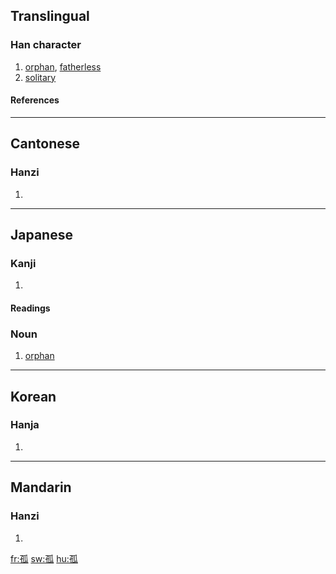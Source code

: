 ==Translingual==
===Han character===
{{Han char|rn=39|rad=子|as=05|sn=8|four=1243<sub>0</sub>|canj=弓木竹女人 (NDHVO)}}
# [[orphan]], [[fatherless]]
# [[solitary]]
====References====
{{Han ref|kx=0279.080|dkj=06966|dj=0547.060|hdz=21014.010|uh=5B64|ud=23396|bh=A974|bd=43380}}
----
==Cantonese==
===Hanzi===
{{yue-hanzi|jyut=|y=gu1}}
# {{defn|Cantonese}}
----
==Japanese==
===Kanji===
{{ja-kanji|grade=c|rs=子05}}
# {{defn|Japanese}} 
====Readings====
{{ja-readings|on=[[こ]] (ko)|kun=[[みなしご]] (minashigo), [[ひとり]] (hitori)}}



===Noun===
{{ja-noun|k|hira=みなしご|rom=minashigo}}
#[[orphan]]
----
==Korean==
===Hanja===
{{ko-hanja|hangeul=고|rv=go|mr=ko}}
# {{defn|Korean}}
----
==Mandarin==
===Hanzi===
{{cmn-hanzi|pin=[[gū]] (gu1)|wg=ku<sup>1</sup>}}
# {{defn|Mandarin}}

[[fr:孤]]
[[sw:孤]]
[[hu:孤]]